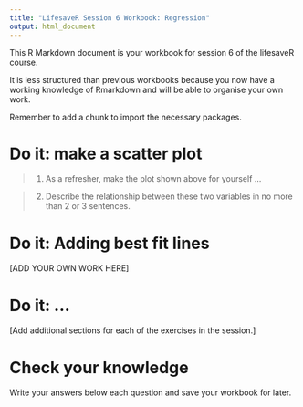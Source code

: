 ```yaml
---
title: "LifesaveR Session 6 Workbook: Regression"
output: html_document
---
```


This R Markdown document is your workbook for session 6 of the lifesaveR course.

It is less structured than previous workbooks because you now have a working 
knowledge of Rmarkdown and will be able to organise your own work.

Remember to add a chunk to import the necessary packages.



# Do it: make a scatter plot

> 1. As a refresher, make the plot shown above for yourself ...


> 2. Describe the relationship between these two variables in no more than 2 or 3 sentences.



# Do it: Adding best fit lines 

[ADD YOUR OWN WORK HERE]



# Do it: ...

[Add additional sections for each of the exercises in the session.]



# Check your knowledge

Write your answers below each question and save your workbook for later.

